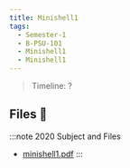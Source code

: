 ```yaml
---
title: Minishell1
tags:
  - Semester-1
  - B-PSU-101
  - Minishell1
  - Minishell1
---
```

> Timeline: ?


## Files 📂

:::note 2020 Subject and Files
- [minishell1.pdf](https://github.com/Studio-17/Epitech-Subjects/raw/main/Semester-1/B-PSU-101/Minishell1/Minishell1/minishell1.pdf)
:::

